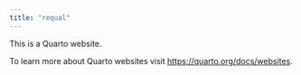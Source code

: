 ```yaml
---
title: "requal"
---
```


This is a Quarto website.

To learn more about Quarto websites visit <https://quarto.org/docs/websites>.
